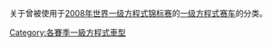 关于曾被使用于[[2008年世界一级方程式锦标赛|2008年世界一级方程式锦标赛]]的[[世界一级方程式锦标赛|一级方程式]][[赛车|赛车]]的分类。
{{Commonscat|2008 Formula One season cars}}


[[Category:各賽季一級方程式車型|Category:各賽季一級方程式車型]]